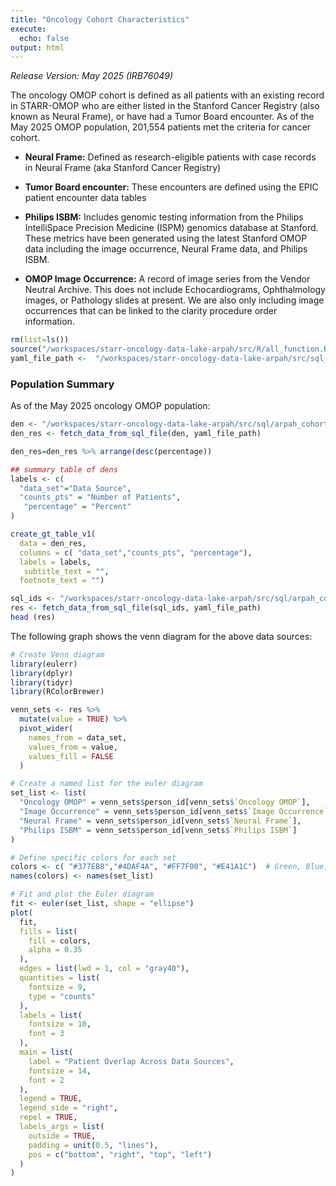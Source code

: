 ```yaml
---
title: "Oncology Cohort Characteristics"
execute:
  echo: false
output: html
---
```


*Release Version: May 2025 (IRB76049)*

The oncology OMOP cohort is defined as all patients with an existing record in STARR-OMOP who are either listed in the Stanford Cancer Registry (also known as Neural Frame), or have had a Tumor Board encounter. As of the May 2025 OMOP population, 201,554 patients met the criteria for cancer cohort.

  - **Neural Frame:** Defined as research-eligible patients with case records in Neural Frame (aka Stanford Cancer Registry)

  - **Tumor Board encounter:** These encounters are defined using the EPIC patient encounter data tables

  - **Philips ISBM:** Includes genomic testing information from the Philips IntelliSpace Precision Medicine (ISPM) genomics database at Stanford.
  These metrics have been generated using the latest Stanford OMOP data including the image occurrence,  Neural Frame data, and Philips ISBM.

  - **OMOP Image Occurrence:** A record of image series from the Vendor Neutral Archive. This does not include Echocardiograms, Ophthalmology images, or Pathology slides at present. We are also only including image occurrences that can be linked to the clarity procedure order information.


```r
rm(list=ls())
source("/workspaces/starr-oncology-data-lake-arpah/src/R/all_function.R", encoding = "UTF-8")
yaml_file_path <-  "/workspaces/starr-oncology-data-lake-arpah/src/sql_params.yml"

```

### **Population Summary**
As of the May 2025 oncology OMOP population:

```r
den <- "/workspaces/starr-oncology-data-lake-arpah/src/sql/arpah_cohort/arpah_denominators.sql"
den_res <- fetch_data_from_sql_file(den, yaml_file_path)

den_res=den_res %>% arrange(desc(percentage))
```
```r
## summary table of dens
labels <- c(
  "data_set"="Data Source",
  "counts_pts" = "Number of Patients",
   "percentage" = "Percent"
)

create_gt_table_v1(
  data = den_res, 
  columns = c( "data_set","counts_pts", "percentage"), 
  labels = labels, 
   subtitle_text = "",
  footnote_text = "")
```
```r
sql_ids <- "/workspaces/starr-oncology-data-lake-arpah/src/sql/arpah_cohort/arpah_overlap_metrics.sql"
res <- fetch_data_from_sql_file(sql_ids, yaml_file_path)
head (res)
```

The following graph shows the venn diagram for the above data sources: 





```r
# Create Venn diagram
library(eulerr)
library(dplyr)
library(tidyr)
library(RColorBrewer)

venn_sets <- res %>%
  mutate(value = TRUE) %>%
  pivot_wider(
    names_from = data_set,
    values_from = value,
    values_fill = FALSE
  )

# Create a named list for the euler diagram
set_list <- list(
  "Oncology OMOP" = venn_sets$person_id[venn_sets$`Oncology OMOP`],
  "Image Occurrence" = venn_sets$person_id[venn_sets$`Image Occurrence`],
  "Neural Frame" = venn_sets$person_id[venn_sets$`Neural Frame`],
  "Philips ISBM" = venn_sets$person_id[venn_sets$`Philips ISBM`]
)

# Define specific colors for each set
colors <- c( "#377EB8","#4DAF4A", "#FF7F00", "#E41A1C")  # Green, Blue, Orange, Red
names(colors) <- names(set_list)

# Fit and plot the Euler diagram
fit <- euler(set_list, shape = "ellipse")
plot(
  fit,
  fills = list(
    fill = colors,
    alpha = 0.35
  ),
  edges = list(lwd = 1, col = "gray40"),
  quantities = list(
    fontsize = 9,
    type = "counts"
  ),
  labels = list(
    fontsize = 10,
    font = 3
  ),
  main = list(
    label = "Patient Overlap Across Data Sources",
    fontsize = 14,
    font = 2
  ),
  legend = TRUE,
  legend_side = "right",
  repel = TRUE,
  labels_args = list(
    outside = TRUE,
    padding = unit(0.5, "lines"),
    pos = c("bottom", "right", "top", "left")
  )
)
```






